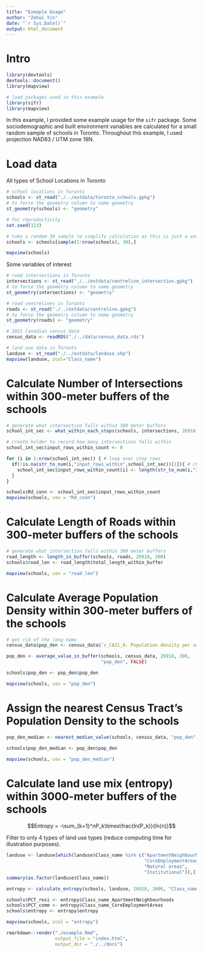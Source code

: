 ```yaml
---
title: "Exmaple Usage"
author: "Zehui Yin"
date: "`r Sys.Date()`"
output: html_document
---
```


# Intro

```r
library(devtools)
devtools::document()
library(mapview)
```

```r
# load packages used in this example
library(sifr)
library(mapview)
```

In this example, I provided some example usage for the `sifr` package. Some 
sociodemographic and built environment variables are calculated for a small 
random sample of schools in Toronto. Throughout this example, I used projection
NAD83 / UTM zone 18N.

# Load data

All types of School Locations in Toronto

```r
# school locations in Toronto
schools <- st_read("./../extdata/toronto_schools.gpkg")
# to force the geometry column to name geometry
st_geometry(schools) <- "geometry"

# for reproductivity
set.seed(123)

# take a random 30 sample to simplify calculation as this is just a example
schools <- schools[sample(1:nrow(schools), 30),]

mapview(schools)
```

Some variables of interest

```r
# road intersections in Toronto
intersections <- st_read("./../extdata/centreline_intersection.gpkg")
# to force the geometry column to name geometry
st_geometry(intersections) <- "geometry"

# road centrelines in Toronto
roads <- st_read("./../extdata/centreline.gpkg")
# to force the geometry column to name geometry
st_geometry(roads) <- "geometry"

# 2021 Canadian census data
census_data <- readRDS("./../data/census_data.rds")

# land use data in Toronto
landuse <- st_read("./../extdata/landuse.shp")
mapview(landuse, zcol="Class_name")
```

# Calculate Number of Intersections within 300-meter buffers of the schools

```r
# generate what intersection falls within 300 meter buffers
school_int_sec <- what_within_each_stops(schools, intersections, 26918, 300)

# create holder to record how many intersections falls within
school_int_sec$input_rows_within_count <- 0

for (i in 1:nrow(school_int_sec)) { # loop over stop rows
  if(!is.na(str_to_num(i,"input_rows_within",school_int_sec))[1]){ # check whether there is intersection falls within
    school_int_sec$input_rows_within_count[i] <- length(str_to_num(i,"input_rows_within",school_int_sec)) # record the number of intersections
  }
}

schools$Rd_conn <- school_int_sec$input_rows_within_count
mapview(schools, cex = "Rd_conn")
```

# Calculate Length of Roads within 300-meter buffers of the schools

```r
# generate what intersection falls within 300 meter buffers
road_length <- length_in_buffer(schools, roads, 26918, 300)
schools$road_len <- road_length$total_length_within_buffer

mapview(schools, cex = "road_len")
```

# Calculate Average Population Density within 300-meter buffers of the schools

```r
# get rid of the long name
census_data$pop_den <- census_data$`v_CA21_6: Population density per square kilometre`

pop_den <- average_value_in_buffer(schools, census_data, 26918, 300, 
                                   "pop_den", FALSE)

schools$pop_den <- pop_den$pop_den

mapview(schools, cex = "pop_den")
```

# Assign the nearest Census Tract's Population Density to the schools

```r
pop_den_median <- nearest_median_value(schools, census_data, "pop_den", 26918)

schools$pop_den_median <- pop_den$pop_den

mapview(schools, cex = "pop_den_median")
```

# Calculate land use mix (entropy) within 3000-meter buffers of the schools

$$Entropy = -\sum_{k=1}^nP_k\times\frac{ln(P_k)}{ln(n)}$$

Filter to only 4 types of land use types (reduce computing time for illustration purposes).

```r
landuse <- landuse[which(landuse$Class_name %in% c("ApartmentNeighbourhoods",
                                                   "CoreEmploymentAreas",
                                                   "Natural areas",
                                                   "Institutional")),]
summary(as.factor(landuse$Class_name))
```

```r
entropy <- calculate_entropy(schools, landuse, 26918, 3000, "Class_name", FALSE)

schools$PCT_resi <- entropy$Class_name_ApartmentNeighbourhoods
schools$PCT_comm <- entropy$Class_name_CoreEmploymentAreas
schools$entropy <- entropy$entropy

mapview(schools, zcol = "entropy")
```

```r
rmarkdown::render("./example.Rmd", 
                  output_file = "index.html", 
                  output_dir = "./../docs")
```
